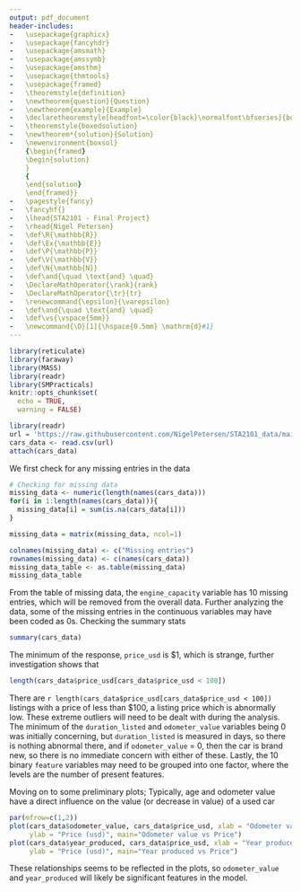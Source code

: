 ```yaml
---
output: pdf_document
header-includes:
-   \usepackage{graphicx}
-   \usepackage{fancyhdr}
-   \usepackage{amsmath}
-   \usepackage{amssymb}
-   \usepackage{amsthm}
-   \usepackage{thmtools}
-   \usepackage{framed}
-   \theoremstyle{definition}
-   \newtheorem{question}{Question}
-   \newtheorem{example}{Example}
-   \declaretheoremstyle[headfont=\color{black}\normalfont\bfseries]{boxedsolution}
-   \theoremstyle{boxedsolution}
-   \newtheorem*{solution}{Solution}
-   \newenvironment{boxsol}
    {\begin{framed}
    \begin{solution}
    }
    {
    \end{solution}    
    \end{framed}}
-   \pagestyle{fancy}
-   \fancyhf{}
-   \lhead{STA2101 - Final Project}
-   \rhead{Nigel Petersen}
-   \def\R{\mathbb{R}}
-   \def\Ex{\mathbb{E}}
-   \def\P{\mathbb{P}}
-   \def\V{\mathbb{V}}
-   \def\N{\mathbb{N}}
-   \def\and{\quad \text{and} \quad}
-   \DeclareMathOperator{\rank}{rank}
-   \DeclareMathOperator{\tr}{tr}
-   \renewcommand{\epsilon}{\varepsilon}
-   \def\and{\quad \text{and} \quad}
-   \def\vs{\vspace{5mm}}
-   \newcommand{\D}[1]{\hspace{0.5mm} \mathrm{d}#1}
---
```


```r
library(reticulate)
library(faraway)
library(MASS)
library(readr)
library(SMPracticals)
knitr::opts_chunk$set(
  echo = TRUE,
  warning = FALSE)
```

```r
library(readr)
url = 'https://raw.githubusercontent.com/NigelPetersen/STA2101_data/main/cars.csv'
cars_data <- read.csv(url)
attach(cars_data)
```

We first check for any missing entries in the data

```r
# Checking for missing data
missing_data <- numeric(length(names(cars_data)))
for(i in 1:length(names(cars_data))){
  missing_data[i] = sum(is.na(cars_data[i]))
}

missing_data = matrix(missing_data, ncol=1)

colnames(missing_data) <- c("Missing entries")
rownames(missing_data) <- c(names(cars_data))
missing_data_table <- as.table(missing_data)
missing_data_table
```

From the table of missing data, the `engine_capacity` variable has 10 missing entries, which will be removed from the overall data. Further analyzing the data, some of the missing entries in the continuous variables may have been coded as 0s. Checking the summary stats
```r
summary(cars_data)
```

The minimum of the response, `price_usd` is $\$1$, which is strange, further investigation shows that 
```r
length(cars_data$price_usd[cars_data$price_usd < 100])
```

There are `r length(cars_data$price_usd[cars_data$price_usd < 100])` listings with a price of less than $\$100$, a listing price which is abnormally low. These extreme outliers will need to be dealt with during the analysis. The minimum of the `duration_listed` and `odometer_value` variables being 0 was initially concerning, but `duration_listed` is measured in days, so there is nothing abnormal there, and if `odometer_value` = 0, then the car is brand new, so there is no immediate concern with either of these. Lastly, the 10 binary `feature` variables may need to be grouped into one factor, where the levels are the number of present features.


Moving on to some preliminary plots; Typically, age and odometer value have a direct influence on the value (or decrease in value) of a used car

```r
par(mfrow=c(1,2))
plot(cars_data$odometer_value, cars_data$price_usd, xlab = "Odometer value", 
     ylab = "Price (usd)", main="Odometer value vs Price")
plot(cars_data$year_produced, cars_data$price_usd, xlab = "Year produced", 
     ylab = "Price (usd)", main="Year produced vs Price")
```

These relationships seems to be reflected in the plots, so `odometer_value` and `year_produced` will likely be significant features in the model.




